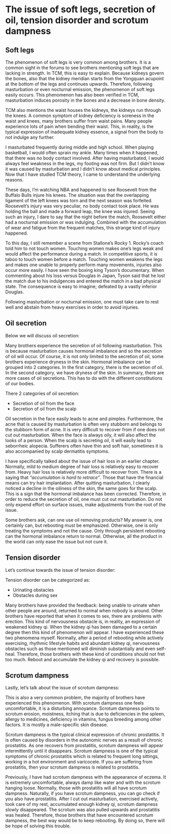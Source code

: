 # The issue of soft legs, secretion of oil, tension disorder and scrotum dampness

## Soft legs {-}

The phenomenon of soft legs is very common among brothers. It is a common sight in the forums to see brothers mentioning soft legs that are lacking in strength. In TCM, this is easy to explain. Because kidneys govern the bones, also that the kidney meridian starts from the Yongquan acupoint at the bottom of the legs and continues upwards. Therefore, following masturbation or even nocturnal emission, the phenomenon of soft legs easily occurs. This phenomenon has also been verified in TCM, masturbation induces porosity in the bones and a decrease in bone density.

TCM also mentions the waist houses the kidneys, the kidneys run through the knees. A common symptom of kidney deficiency is soreness in the waist and knees, many brothers suffer from waist pains. Many people experience lots of pain when bending their waist. This, in reality, is the typical expression of inadequate kidney essence, a signal from the body to not indulge any further.

I masturbated frequently during middle and high school. When playing basketball, I would often sprain my ankle. Many times when it happened, that there was no body contact involved. After having masturbated, I would always feel weakness in the legs, my footing was not firm. But I didn’t know it was caused by masturbation and I didn’t know about medical principles. Now that I have studied TCM theory, I came to understand the underlying reasons.

These days, I’m watching NBA and happened to see Roosevelt from the Buffalo Bulls injure his knees. The situation was that the overlapping ligament of the left knees was torn and the next season was forfeited. Roosevelt’s injury was very peculiar, no body contact took place. He was holding the ball and made a forward leap, the knee was injured. Seeing such an injury, I dare to say that the night before the match, Roosevelt either had a nocturnal emission or was indulging. Combined with the accumulation of wear and fatigue from the frequent matches, this strange kind of injury happened.

To this day, I still remember a scene from Stallone’s Rocky 1. Rocky’s coach told him to not touch women. Touching women makes one’s legs weak and would affect the performance during a match. In competitive sports, it is taboo to touch women before a match. Touching women weakens the legs and makes one unable to properly perform many movements, injuries also occur more easily. I have seen the boxing king Tyson’s documentary. When commenting about his loss versus Douglas in Japan, Tyson said that he lost the match due to his indulgences and entered the match in a bad physical state. The consequence is easy to imagine; defeated by a vastly inferior Douglas.

Following masturbation or nocturnal emission, one must take care to rest well and abstain from heavy exercises in order to avoid injuries.

## Oil secretion {-}

Below we will discuss oil secretion:

Many brothers experience the secretion of oil following masturbation. This is because masturbation causes hormonal imbalance and so the secretion of oil will occur. Of course, it is not only limited to the secretion of oil, some brothers experience dryness in the skin. Hormonal imbalance can be grouped into 2 categories. In the first category, there is the secretion of oil. In the second category, we have dryness of the skin. In summary, there are more cases of oil secretions. This has to do with the different constitutions of our bodies.

There 2 categories of oil secretion:

- Secretion of oil from the face
- Secretion of oil from the scalp

Oil secretion in the face easily leads to acne and pimples. Furthermore, the acne that is caused by masturbation is often very stubborn and belongs to the stubborn form of acne. It is very difficult to recover from if one does not cut out masturbation. When the face is always oily, it will also affect the looks of a person. When the scalp is secreting oil, it will easily lead to seborrheic alopecia. Sufferers often have thin and soft hair, sometimes it is also accompanied by scalp dermatitis symptoms.

I have specifically talked about the issue of hair loss in an earlier chapter. Normally, mild to medium degree of hair loss is relatively easy to recover from. Heavy hair loss is relatively more difficult to recover from. There is a saying that *“accumulation is hard to retrace”*. Those that have the financial means can try hair implantation. After quitting masturbation, I clearly noticed a decline in the oiliness of the skin, the same goes for the scalp. This is a sign that the hormonal imbalance has been corrected. Therefore, in order to reduce the secretion of oil, one must cut out masturbation. Do not only expend effort on surface issues, make adjustments from the root of the issue.

Some brothers ask, can one use oil removing products? My answer is, one certainly can, but rebooting must be emphasized. Otherwise, one is only treating the symptoms and not the cause. Only through persistent rebooting can the hormonal imbalance return to normal. Otherwise, all the product in the world can only ease the issue but not cure it.

## Tension disorder {-}

Let’s continue towards the issue of tension disorder:

Tension disorder can be categorized as:

- Urinating obstacles
- Obstacles during sex

Many brothers have provided the feedback: being unable to urinate when other people are around, returned to normal when nobody is around. Other brothers have reported that when it comes to sex, there are problems with erection. This kind of nervousness obstacle is, in reality, an expression of weakened kidney qi. When the kidney qi has been damaged to a certain degree then this kind of phenomenon will appear. I have experienced these two phenomena myself. Normally, after a period of rebooting while actively exercising, rhythmic lifestyle habits and abundant kidney qi, nervousness obstacles such as those mentioned will diminish substantially and even self-heal. Therefore, those brothers with these kind of conditions should not fret too much. Reboot and accumulate the kidney qi and recovery is possible.

## Scrotum dampness {-}

Lastly, let’s talk about the issue of scrotum dampness:

This is also a very common problem, the majority of brothers have experienced this phenomenon. With scrotum dampness one feels uncomfortable, it is a disturbing annoyance. Scrotum dampness points to scrotum erosion, moistness, itching that is due to deficiencies in the spleen, allergy to medicines, deficiency in vitamins, fungus breeding among other factors. It is mostly a male-specific skin disease.

Scrotum dampness is the typical clinical expression of chronic prostatitis. It is often caused by disorders in the autonomic nerves as a result of chronic prostatitis. As one recovers from prostatitis, scrotum dampness will appear intermittently until it disappears. Scrotum dampness is one of the typical symptoms of chronic prostatitis which is related to frequent long sittings, working in a hot environment and varicocele. If you are suffering from prostatitis, then your scrotum dampness is related to prostatitis.

Previously, I have had scrotum dampness with the appearance of eczema. It is extremely uncomfortable, always damp like water and with the scrotum hanging loose. Normally, those with prostatitis will all have scrotum dampness. Naturally, if you have scrotum dampness, you can go check if you also have prostatitis. After I cut out masturbation, exercised actively, took care of my rest, accumulated enough kidney qi, scrotum dampness slowly disappeared. The scrotum was also pulled upwards and prostatitis was healed. Therefore, those brothers that have encountered scrotum dampness, the best way would be to keep rebooting. By doing so, there will be hope of solving this trouble.
